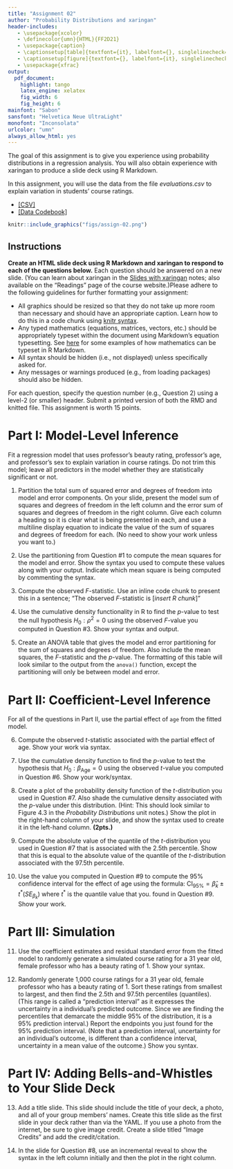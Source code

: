 ```yaml
---
title: "Assignment 02"
author: "Probability Distributions and xaringan"
header-includes:
   - \usepackage{xcolor}
   - \definecolor{umn}{HTML}{FF2D21}
   - \usepackage{caption}
   - \captionsetup[table]{textfont={it}, labelfont={}, singlelinecheck=false, labelsep=newline}
   - \captionsetup[figure]{textfont={}, labelfont={it}, singlelinecheck=false, labelsep=period}
   - \usepackage{xfrac}
output: 
  pdf_document:
    highlight: tango
    latex_engine: xelatex
    fig_width: 6
    fig_height: 6
mainfont: "Sabon"
sansfont: "Helvetica Neue UltraLight"
monofont: "Inconsolata"
urlcolor: "umn"
always_allow_html: yes
---
```


\frenchspacing

The goal of this assignment is to give you experience using probability distributions in a regression analysis. You will also obtain experience with xaringan to produce a slide deck using R Markdown.

In this assignment, you will use the data from the file *evaluations.csv* to explain variation in students' course ratings. 

- [[CSV]](https://raw.githubusercontent.com/zief0002/epsy-8252/master/data/evaluations.csv)
- [[Data Codebook]](https://zief0002.github.io/book-8252/data-codebook.html#evaluations)


```r
knitr::include_graphics("figs/assign-02.png")
```


## Instructions

**Create an HTML slide deck using R Markdown and xaringan to respond to each of the questions below.** Each question should be answered on a new slide. (You can learn about xaringan in the [Slides with xaringan](https://github.com/zief0002/epsy-8252/raw/master/notes/rmarkdown/s21-slides-with-xaringan.pdf) notes; also available on the "Readings" page of the course website.)Please adhere to the following guidelines for further formatting your assignment:

- All graphics should be resized so that they do not take up more room than necessary and should have an appropriate caption. Learn how to do this in a code chunk using [knitr syntax](http://yihui.name/knitr/).
- Any typed mathematics (equations, matrices, vectors, etc.) should be appropriately typeset within the document using Markdown's equation typesetting. See [here](http://www.calvin.edu/~rpruim/courses/m343/F12/RStudio/LatexExamples.html) for some examples of how mathematics can be typeset in R Markdown.
- All syntax should be hidden (i.e., not displayed) unless specifically asked for.
- Any messages or warnings produced (e.g., from loading packages) should also be hidden.

For each question, specify the question number (e.g., Question 2) using a level-2 (or smaller) header. Submit a printed version of both the RMD and knitted file. This assignment is worth 15 points.

\newpage


# Part I: Model-Level Inference

Fit a regression model that uses professor's beauty rating, professor's age, and professor's sex to explain variation in course ratings. Do not trim this model; leave all predictors in the model whether they are statistically significant or not.


1. Partition the total sum of squared error and degrees of freedom into model and error components. On your slide, present the model sum of squares and degrees of freedom in the left column and the error sum of squares and degrees of freedom in the right column. Give each column a heading so it is clear what is being presented in each, and use a multiline display equation to indicate the value of the sum of squares and degrees of freedom for each. (No need to show your work unless you want to.)

2. Use the partitioning from Question \#1 to compute the mean squares for the model and error. Show the syntax you used to compute these values along with your output. Indicate which mean square is being computed by commenting the syntax. 

3. Compute the observed *F*-statistic. Use an inline code chunk to present this in a sentence; "The observed *F*-statistic is [*insert R chunk*]"

4. Use the cumulative density functionality in R to find the *p*-value to test the null hypothesis $H_0:\rho^2=0$ using the observed *F*-value you computed in Question \#3. Show your syntax and output.

5. Create an ANOVA table that gives the model and error partitioning for the sum of squares and degrees of freedom. Also include the mean squares, the *F*-statistic and the *p*-value. The formatting of this table will look similar to the output from the `anova()` function, except the partitioning will only be between model and error.


# Part II: Coefficient-Level Inference

For all of the questions in Part II, use the partial effect of `age` from the fitted model.

6. Compute the observed *t*-statistic associated with the partial effect of age. Show your work via syntax.

7. Use the cumulative density function to find the *p*-value to test the hypothesis that $H_0:\beta_{\mathrm{Age}}=0$ using the observed *t*-value you computed in Question \#6. Show your work/syntax.

8. Create a plot of the probability density function of the *t*-distribution you used in Question \#7. Also shade the cumulative density associated with the *p*-value under this distribution. (Hint: This should look similar to Figure 4.3 in the *Probability Distributions* unit notes.) Show the plot in the right-hand column of your slide, and show  the syntax used to create it in the left-hand column. **(2pts.)**

9. Compute the absolute value of the quantile of the *t*-distribution you used in Question \#7 that is associated with the 2.5th percentile. Show that this is equal to the absolute value of the quantile of the *t*-distribution associated with the 97.5th percentile.

10. Use the value you computed in Question \#9 to compute the 95\% confidence interval for the effect of age using the formula: $\mathrm{CI}_{95\%}=\hat\beta_k \pm t^{*}(SE_{\beta_k})$ where $t^{*}$ is the quantile value that you. found in Question \#9. Show your work.


# Part III: Simulation

11. Use the coefficient estimates and residual standard error from the fitted model to randomly generate a simulated course rating for a 31 year old, female professor who has a beauty rating of 1. Show your syntax.

12. Randomly generate 1,000 course ratings for a 31 year old, female professor who has a beauty rating of 1. Sort these ratings from smallest to largest, and then find the 2.5th and 97.5th percentiles (quantiles). (This range is called a "prediction interval" as it expresses the uncertainty in a individual's predicted outcome. Since we are finding the percentiles that demarcate the middle 95\% of the distribution, it is a 95\% prediction interval.) Report the endpoints you just found for the 95\% prediction interval. (Note that a prediction interval, uncertainty for an individual's outcome, is different than a confidence interval, uncertainty in a mean value of the outcome.) Show you syntax.


# Part IV: Adding Bells-and-Whistles to Your Slide Deck

13. Add a title slide. This slide should include the title of your deck, a photo, and all of your group members' names. Create this title slide as the first slide in your deck rather than via the YAML. If you use a photo from the internet, be sure to give image credit. Create a slide titled "Image Credits" and add the credit/citation.

14. In the slide for Question \#8, use an incremental reveal to show the syntax in the left column initially and then the plot in the right column.





